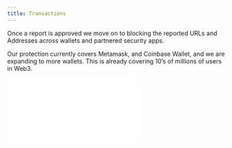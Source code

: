 ```yaml
---
title: Transactions
---
```


Once a report is approved we move on to blocking the reported URLs and 
Addresses across wallets and partnered security apps.

Our protection currently covers Metamask, and Coinbase Wallet, and we are 
expanding to more wallets. This is already covering 10’s of millions of 
users in Web3.


<div
  style={{
    position: "relative",
    paddingBottom: "calc(67.79661016949152% + 40px)",
    height: 0,
  }}
>
  <iframe
    src={`https://demo.arcade.software/${arcadeId}?embed`}
    frameborder="0"
    loading="lazy"
    allowFullScreen
    style={{
      position: "absolute",
      top: 0,
      left: 0,
      width: "100%",
      height: "100%",
    }}
  />
</div>
